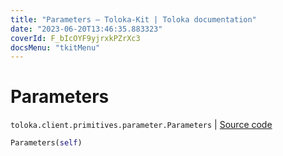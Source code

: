 ```yaml
---
title: "Parameters — Toloka-Kit | Toloka documentation"
date: "2023-06-20T13:46:35.883323"
coverId: F_bIcOYF9yjrxkPZrXc3
docsMenu: "tkitMenu"
---
```


# Parameters

`toloka.client.primitives.parameter.Parameters` | [Source code](https://github.com/Toloka/toloka-kit/blob/v1.2.0/src/client/primitives/parameter.py#L10)

```python
Parameters(self)
```